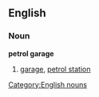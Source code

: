 ==English==
===Noun===
'''petrol garage'''
#{{British}} [[garage]], [[petrol station]]

[[Category:English nouns]]